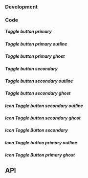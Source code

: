 



### Development

### Code

##### Toggle button primary

<ToggleButtonPrimaryPlayground />

##### Toggle button primary outline

<ToggleButtonPrimaryOutlinePlayground />

##### Toggle button primary ghost

<ToggleButtonPrimaryGhostPlayground />

##### Toggle button secondary

<ToggleButtonSecondaryPlayground />

##### Toggle button secondary outline

<ToggleButtonSecondaryOutlinePlayground />

##### Toggle button secondary ghost

<ToggleButtonSecondaryGhostPlayground />

##### Icon Toggle button secondary outline

<IconToggleButtonSecondaryOutlinePlayground />

##### Icon Toggle button secondary ghost

<IconToggleButtonSecondaryGhostPlayground />

##### Icon Toggle Button secondary

<IconToggleButtonSecondaryPlayground />

##### Icon Toggle button primary outline

<IconToggleButtonPrimaryOutlinePlayground />

##### Icon Toggle Button primary ghost

<IconToggleButtonPrimaryGhostPlayground />

## API

<PropsIconToggleButtonApi />
<PropsToggleButtonApi />
